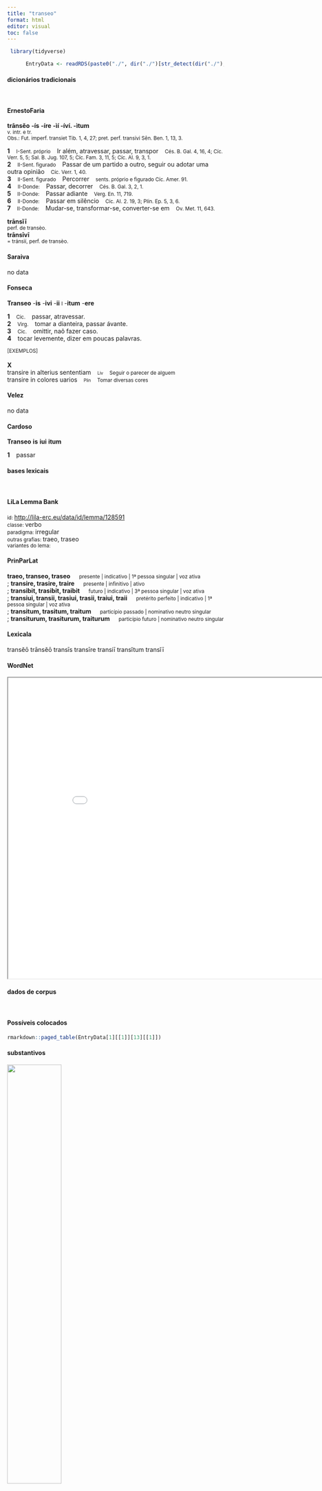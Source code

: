 ```yaml
---
title: "transeo"
format: html
editor: visual
toc: false
---
```



```r
 library(tidyverse) 

      EntryData <- readRDS(paste0("./", dir("./")[str_detect(dir("./"), "_xx116-114-97-110-115-101-111xx_.rds")]))

```


#### dicionários tradicionais

&emsp;




::: panel-tabset

#### ErnestoFaria

<b>trānsĕo</b> <b>-ís</b> <b>-íre</b> <b>-ìí -íví. -ìtum</b> <br> <small>v. intr. e tr.</small> <br> <small>Obs.: Fut. imperf. transiet Tib. 1, 4, 27; pret. perf. transivi Sên. Ben. 1, 13, 3.</small>   <p> <b>1</b> &ensp; <small>I-Sent. próprio</small> &ensp; Ir além, atravessar, passar, transpor &ensp; <small>Cés. B. Gal. 4, 16, 4; Cíc. Verr. 5, 5; Sal. B. Jug. 107, 5; Cíc. Fam. 3, 11, 5; Cíc. Al. 9, 3, 1.</small> <br> <b>2</b> &ensp; <small>II-Sent. figurado</small> &ensp; Passar de um partido a outro, seguir ou adotar uma outra opinião &ensp; <small>Cíc. Verr. 1, 40.</small> <br> <b>3</b> &ensp; <small>II-Sent. figurado</small> &ensp; Percorrer &ensp; <small>sents. próprio e figurado Cíc. Amer. 91.</small> <br> <b>4</b> &ensp; <small>II-Donde:</small> &ensp; Passar, decorrer &ensp; <small>Cés. B. Gal. 3, 2, 1.</small> <br> <b>5</b> &ensp; <small>II-Donde:</small> &ensp; Passar adiante &ensp; <small>Verg. En. 11, 719.</small> <br> <b>6</b> &ensp; <small>II-Donde:</small> &ensp; Passar em silêncio &ensp; <small>Cíc. AI. 2. 19, 3; Plín. Ep. 5, 3, 6.</small> <br> <b>7</b> &ensp; <small>II-Donde:</small> &ensp; Mudar-se, transformar-se, converter-se em &ensp; <small>Ov. Met. 11, 643.</small> </p> 
 <b>trānsĭī</b> <br> <small>perf. de transèo.</small> <br> <small></small> 
 <b>trānsīvī</b> <br> <small>= tránsìí, perf. de transèo.</small> <br> <small></small>




#### Saraiva

no data




#### Fonseca

<b>Transeo</b> -<b>is</b> -<b>ivi</b> -<b>ii</b> <small>l</small> -<b>itum</b> -<b>ere</b>   <p> <b>1</b> &ensp; <small>Cic.</small> &ensp; passar, atravessar. <br> <b>2</b> &ensp; <small>Virg.</small> &ensp; tomar a dianteira, passar ávante. <br> <b>3</b> &ensp; <small>Cic.</small> &ensp; omittir, naõ fazer caso. <br> <b>4</b> &ensp; tocar levemente, dizer em poucas palavras. </p>   <p><small>[EXEMPLOS]</small><br> <br><b>X</b><br>transire in alterius sententiam &ensp; <small><small>Liv</small></small> &ensp; <small>Seguir o parecer de alguem</small> <br> transire in colores uarios &ensp; <small><small>Plin</small></small> &ensp; <small>Tomar diversas cores</small> </p>




#### Velez

no data




#### Cardoso

<b>Transeo</b> <b>is</b> <b>iui</b> <b>itum</b>   <p> <b>1</b> &ensp; passar </p>


:::



#### bases lexicais

&emsp;






::: panel-tabset

#### LiLa Lemma Bank

<small> id: </small> <a href=' http://lila-erc.eu/data/id/lemma/128591 ' target="_blank"> http://lila-erc.eu/data/id/lemma/128591 </a> <br>
<small> classe: </small> verbo    <br>
<small> paradigma: </small> irregular <br>
<small> outras grafias: </small> traeo, traseo <br>
<small> variantes do lema: </small>  <br>





#### PrinParLat

<b> traeo, transeo, traseo </b>&emsp;<small> presente | indicativo | 1ª pessoa singular | voz ativa </small><br>
; <b> transire, trasire, traire </b>&emsp;<small> presente | infinitivo | ativo </small><br>
; <b> transibit, trasibit, traibit </b>&emsp;<small> futuro | indicativo | 3ª pessoa singular | voz ativa </small><br>
; <b> transiui, transii, trasiui, trasii, traiui, traii </b>&emsp;<small> pretérito perfeito | indicativo | 1ª pessoa singular | voz ativa </small><br>
; <b> transitum, trasitum, traitum </b>&emsp;<small> particípio passado | nominativo neutro singular </small><br>
; <b> transiturum, trasiturum, traiturum </b>&emsp;<small> particípio futuro | nominativo neutro singular </small><br>





#### Lexicala

transĕō 
 trānsĕō 
 transīs 
 transīre 
 transiī 
 transĭtum 
 transĭī




#### WordNet

<iframe width='900' height='700' src='Media/Tree__xx116-114-97-110-115-101-111xx__sem_type_lexemes_pt.html'>

</iframe>


:::



#### dados de corpus

&emsp;




::: panel-tabset

#### Possíveis colocados

```r

rmarkdown::paged_table(EntryData[1][[1]][13][[1]])

```


#### substantivos

![](./Media/wordcloud__xx116-114-97-110-115-101-111xx__BY_collocate_scoreSUBST.webp){width=50% fig-alt='This chart plots collocate by scoreSUBST, for the headword transeo here are all the values plotted: collocate: Rhenus; scoreSUBST: 0. collocate: flumen; scoreSUBST: 3. collocate: conor; scoreSUBST: 0. collocate: neque; scoreSUBST: 0'}




#### adjetivos

![](./Media/wordcloud__xx116-114-97-110-115-101-111xx__BY_collocate_scoreADJ.webp){width=50% fig-alt='This chart plots collocate by scoreADJ, for the headword transeo here are all the values plotted: collocate: Rhenus; scoreADJ: 0. collocate: flumen; scoreADJ: 0. collocate: conor; scoreADJ: 0. collocate: neque; scoreADJ: 0'}




#### verbos

![](./Media/wordcloud__xx116-114-97-110-115-101-111xx__BY_collocate_scoreVERBO.webp){width=50% fig-alt='This chart plots collocate by scoreVERBO, for the headword transeo here are all the values plotted: collocate: Rhenus; scoreVERBO: 0. collocate: flumen; scoreVERBO: 0. collocate: conor; scoreVERBO: 3. collocate: neque; scoreVERBO: 0'}




#### advérbios

![](./Media/wordcloud__xx116-114-97-110-115-101-111xx__BY_collocate_scoreADV.webp){width=50% fig-alt='This chart plots collocate by scoreADV, for the headword transeo here are all the values plotted: collocate: Rhenus; scoreADV: 0. collocate: flumen; scoreADV: 0. collocate: conor; scoreADV: 0. collocate: neque; scoreADV: 0'}




#### preposições e conjunções

![](./Media/wordcloud__xx116-114-97-110-115-101-111xx__BY_collocate_scoreFUNC.webp){width=50% fig-alt='This chart plots collocate by scoreFUNC, for the headword transeo here are all the values plotted: collocate: Rhenus; scoreFUNC: 0. collocate: flumen; scoreFUNC: 0. collocate: conor; scoreFUNC: 0. collocate: neque; scoreFUNC: 0'}


:::



::: panel-tabset

#### ExemplosTraduzidos

<p> Caesar his de causis quas commemoraui Rhenum <b>transire</b> decreuerat <br> <small> Caes.Gal.4.17.1 <br> César, por esses motivos que lembrei, tinha decretado atravessar o Reno. <small> [JDD] </small> </small> </p>
; <p> hoc neque ipse <b>transire</b> habebat in animo neque hostes <b>transituros</b> existimabat <br> <small> Caes.Gal.6.7.5 <br> Nem ele próprio tinha a intenção de atravessá-lo nem achava que os inimigos o atravessariam. <small> [JDD] </small> </small> </p>
; <p> eo opere perfecto praesidia disponit castella communit quo facilius si se inuito <b>transire</b> conarentur prohibere possit <br> <small> Caes.Gal.1.8.2 <br> Concluída essa obra, dispõe postos de guarda, guarnece os redutos para que mais facilmente possa impedir, caso eles tentassem passar sem o consentimento dele. <small> [JDD, de outra edição] </small> </small> </p>
; <p> ipsi <b>transire</b> flumen non dubitauerunt et in locum iniquum progressi rursus resistentes hostes redintegrato proelio in fugam dederunt <br> <small> Caes.Gal.2.23.2 <br> Eles próprios não hesitaram em atravessar o rio e, tendo avançado para um local desvantajoso, puseram em fuga os inimigos que de novo resistiam, tendo sido retomado o combate. <small> [JDD, de outra edição] </small> </small> </p>





#### Frequência por autor

![](./Media/barchart__xx116-114-97-110-115-101-111xx__lemma_BY_author_Frequencies.webp){width=50% fig-alt='This charts plots the frequency of lemma by author_Frequencies. The Caesar subcorpus registers the highest normalized frequency, with the value of 18.51 and an absolute frequency of 49. The Sallustius subcorpus follows, with a normalized frequency of 1.86 and an absolute frequency of 2. the subcorpus with the least normalized frequency is Horatius with the normalized value of 0 and an absolute freqeuncy of 0. here are all the values: subcorpus: Caesar ; normalized frequency: 49 ; absolute frequency: 18.5059294508649. subcorpus: Cicero ; normalized frequency: 11 ; absolute frequency: 0.685255787296604. subcorpus: Horatius ; normalized frequency: 0 ; absolute frequency: 0. subcorpus: Ovidius ; normalized frequency: 2 ; absolute frequency: 3.43170899107756. subcorpus: Phaedrus ; normalized frequency: 1 ; absolute frequency: 1.5181417944436. subcorpus: Sallustius ; normalized frequency: 2 ; absolute frequency: 1.85511548093869. subcorpus: Seneca ; normalized frequency: 35 ; absolute frequency: 6.5321662529628. subcorpus: Suetonius ; normalized frequency: 0 ; absolute frequency: 0. subcorpus: Tacitus ; normalized frequency: 0 ; absolute frequency: 0. subcorpus: Vergilius ; normalized frequency: 1 ; absolute frequency: 1.93050193050193. subcorpus: Hieronymus ; normalized frequency: 1 ; absolute frequency: 2.24668613794653'}




#### Frequência por gênero

![](./Media/barchart__xx116-114-97-110-115-101-111xx__lemma_BY_genre_Frequencies.webp){width=50% fig-alt='This charts plots the frequency of lemma by genre_Frequencies. The Prosa.histórica subcorpus registers the highest normalized frequency, with the value of 12.42 and an absolute frequency of 51. The Prosa.histórica subcorpus follows, with a normalized frequency of 12.42 and an absolute frequency of 51. the subcorpus with the least normalized frequency is Poesia.lírica with the normalized value of 0 and an absolute freqeuncy of 0. here are all the values: subcorpus: Prosa.histórica ; normalized frequency: 51 ; absolute frequency: 12.4151026071715. subcorpus: Prosa.filosófica ; normalized frequency: 33 ; absolute frequency: 5.43648374820843. subcorpus: Prosa.oratória ; normalized frequency: 2 ; absolute frequency: 0.192025193705414. subcorpus: Prosa.epistolográfica ; normalized frequency: 9 ; absolute frequency: 2.38480086912743. subcorpus: Poesia.lírica ; normalized frequency: 0 ; absolute frequency: 0. subcorpus: Poesia.didática ; normalized frequency: 3 ; absolute frequency: 2.54474510136568. subcorpus: Poesia.trágica ; normalized frequency: 2 ; absolute frequency: 1.73731758165393. subcorpus: Poesia.épica ; normalized frequency: 1 ; absolute frequency: 1.93050193050193. subcorpus: Prosa.ficcional ; normalized frequency: 1 ; absolute frequency: 2.24668613794653'}




#### Frequência por século

![](./Media/barchart__xx116-114-97-110-115-101-111xx__lemma_BY_period_Frequencies.webp){width=50% fig-alt='This charts plots the frequency of lemma by period_Frequencies. The I.d.C. subcorpus registers the highest normalized frequency, with the value of 5.81 and an absolute frequency of 38. The I.a.C. subcorpus follows, with a normalized frequency of 2.93 and an absolute frequency of 63. the subcorpus with the least normalized frequency is II.d.C. with the normalized value of 0 and an absolute freqeuncy of 0. here are all the values: subcorpus: I.a.C. ; normalized frequency: 63 ; absolute frequency: 2.9322783337212. subcorpus: I.d.C. ; normalized frequency: 38 ; absolute frequency: 5.81306409668043. subcorpus: II.d.C. ; normalized frequency: 0 ; absolute frequency: 0. subcorpus: IV.d.C. ; normalized frequency: 1 ; absolute frequency: 2.24668613794653'}


:::


